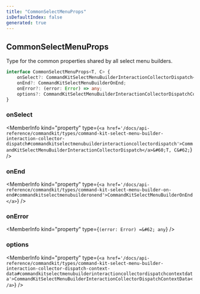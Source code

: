 ```yaml
---
title: "CommonSelectMenuProps"
isDefaultIndex: false
generated: true
---
```



<!-- This file was generated from the CommandKit source. Do not modify. Instead, re-run the "docgen" script -->


## CommonSelectMenuProps

<GenerationInfo sourceFile="packages/commandkit/src/components/v1/select-menu/SelectMenu.ts" sourceLine="31" packageName="commandkit" />

Type for the common properties shared by all select menu builders.

```ts title="Signature"
interface CommonSelectMenuProps<T, C> {
    onSelect?: CommandKitSelectMenuBuilderInteractionCollectorDispatch<T, C>;
    onEnd?: CommandKitSelectMenuBuilderOnEnd;
    onError?: (error: Error) => any;
    options?: CommandKitSelectMenuBuilderInteractionCollectorDispatchContextData;
}
```

<div className="members-wrapper">

### onSelect

<MemberInfo kind="property" type={`<a href='/docs/api-reference/commandkit/types/command-kit-select-menu-builder-interaction-collector-dispatch#commandkitselectmenubuilderinteractioncollectordispatch'>CommandKitSelectMenuBuilderInteractionCollectorDispatch</a>&#60;T, C&#62;`}   />


### onEnd

<MemberInfo kind="property" type={`<a href='/docs/api-reference/commandkit/types/command-kit-select-menu-builder-on-end#commandkitselectmenubuilderonend'>CommandKitSelectMenuBuilderOnEnd</a>`}   />


### onError

<MemberInfo kind="property" type={`(error: Error) =&#62; any`}   />


### options

<MemberInfo kind="property" type={`<a href='/docs/api-reference/commandkit/types/command-kit-select-menu-builder-interaction-collector-dispatch-context-data#commandkitselectmenubuilderinteractioncollectordispatchcontextdata'>CommandKitSelectMenuBuilderInteractionCollectorDispatchContextData</a>`}   />




</div>
